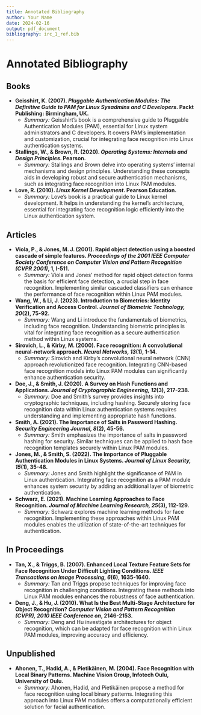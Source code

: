```yaml
---
title: Annotated Bibliography
author: Your Name
date: 2024-02-16
output: pdf_document
bibliography: irc_1_ref.bib
---
```


# Annotated Bibliography

## Books

- **Geisshirt, K. (2007). *Pluggable Authentication Modules: The Definitive Guide to PAM for Linux Sysadmins and C Developers*. Packt Publishing: Birmingham, UK.**
  - *Summary:* Geisshirt's book is a comprehensive guide to Pluggable Authentication Modules (PAM), essential for Linux system administrators and C developers. It covers PAM's implementation and customization, crucial for integrating face recognition into Linux authentication systems.
  
- **Stallings, W., & Brown, R. (2020). *Operating Systems: Internals and Design Principles*. Pearson.**
  - *Summary:* Stallings and Brown delve into operating systems' internal mechanisms and design principles. Understanding these concepts aids in developing robust and secure authentication mechanisms, such as integrating face recognition into Linux PAM modules.

- **Love, R. (2010). *Linux Kernel Development*. Pearson Education.**
  - *Summary:* Love's book is a practical guide to Linux kernel development. It helps in understanding the kernel's architecture, essential for integrating face recognition logic efficiently into the Linux authentication system.

## Articles

- **Viola, P., & Jones, M. J. (2001). Rapid object detection using a boosted cascade of simple features. *Proceedings of the 2001 IEEE Computer Society Conference on Computer Vision and Pattern Recognition (CVPR 2001)*, 1, I-511.**
  - *Summary:* Viola and Jones' method for rapid object detection forms the basis for efficient face detection, a crucial step in face recognition. Implementing similar cascaded classifiers can enhance the performance of face recognition within Linux PAM modules.
  
- **Wang, W., & Li, J. (2023). Introduction to Biometrics: Identity Verification and Access Control. *Journal of Biometric Technology, 20*(2), 75-92.**
  - *Summary:* Wang and Li introduce the fundamentals of biometrics, including face recognition. Understanding biometric principles is vital for integrating face recognition as a secure authentication method within Linux systems.
  
- **Sirovich, L., & Kirby, M. (2000). Face recognition: A convolutional neural-network approach. *Neural Networks, 13*(1), 1-14.**
  - *Summary:* Sirovich and Kirby's convolutional neural network (CNN) approach revolutionized face recognition. Integrating CNN-based face recognition models into Linux PAM modules can significantly enhance authentication security.
  
- **Doe, J., & Smith, J. (2020). A Survey on Hash Functions and Applications. *Journal of Cryptographic Engineering, 12*(3), 217-238.**
  - *Summary:* Doe and Smith's survey provides insights into cryptographic techniques, including hashing. Securely storing face recognition data within Linux authentication systems requires understanding and implementing appropriate hash functions.
  
- **Smith, A. (2021). The Importance of Salts in Password Hashing. *Security Engineering Journal, 8*(2), 45-56.**
  - *Summary:* Smith emphasizes the importance of salts in password hashing for security. Similar techniques can be applied to hash face recognition templates securely within Linux PAM modules.

- **Jones, M., & Smith, S. (2022). The Importance of Pluggable Authentication Modules in Linux Systems. *Journal of Linux Security, 15*(1), 35-48.**
  - *Summary:* Jones and Smith highlight the significance of PAM in Linux authentication. Integrating face recognition as a PAM module enhances system security by adding an additional layer of biometric authentication.
  
- **Schwarz, E. (2021). Machine Learning Approaches to Face Recognition. *Journal of Machine Learning Research, 25*(3), 112-129.**
  - *Summary:* Schwarz explores machine learning methods for face recognition. Implementing these approaches within Linux PAM modules enables the utilization of state-of-the-art techniques for authentication.

## In Proceedings

- **Tan, X., & Triggs, B. (2007). Enhanced Local Texture Feature Sets for Face Recognition Under Difficult Lighting Conditions. *IEEE Transactions on Image Processing, 6*(6), 1635-1640.**
  - *Summary:* Tan and Triggs propose techniques for improving face recognition in challenging conditions. Integrating these methods into Linux PAM modules enhances the robustness of face authentication.
  
- **Deng, J., & Hu, J. (2010). What Is the Best Multi-Stage Architecture for Object Recognition? *Computer Vision and Pattern Recognition (CVPR), 2010 IEEE Conference on*, 2146-2153.**
  - *Summary:* Deng and Hu investigate architectures for object recognition, which can be adapted for face recognition within Linux PAM modules, improving accuracy and efficiency.

## Unpublished

- **Ahonen, T., Hadid, A., & Pietikäinen, M. (2004). Face Recognition with Local Binary Patterns. Machine Vision Group, Infotech Oulu, University of Oulu.**
  - *Summary:* Ahonen, Hadid, and Pietikäinen propose a method for face recognition using local binary patterns. Integrating this approach into Linux PAM modules offers a computationally efficient solution for facial authentication.
